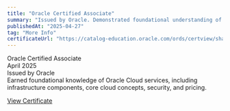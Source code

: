 ---
title: "Oracle Certified Associate"
summary: "Issued by Oracle. Demonstrated foundational understanding of Oracle Cloud services, core infrastructure, security, and pricing models."
publishedAt: "2025-04-27"
tag: "More Info"
certificateUrl: "https://catalog-education.oracle.com/ords/certview/sharebadge?id=37D61A09620FACD3FB5D71A5C0D22168463DA42B3A158AC5557F9D017E695B3C"
---

Oracle Certified Associate  
April 2025  
Issued by Oracle  
Earned foundational knowledge of Oracle Cloud services, including infrastructure components, core cloud concepts, security, and pricing.

[View Certificate](https://catalog-education.oracle.com/ords/certview/sharebadge?id=37D61A09620FACD3FB5D71A5C0D22168463DA42B3A158AC5557F9D017E695B3C)
